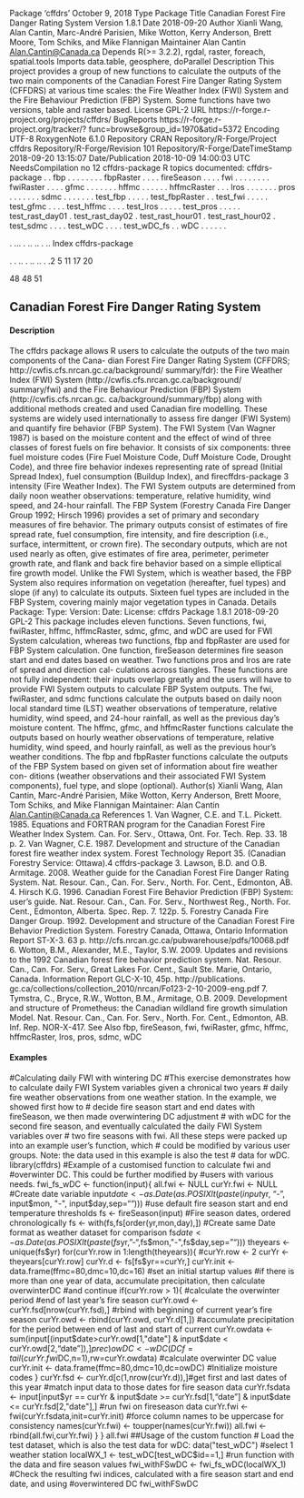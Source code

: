 Package ‘cffdrs’
October 9, 2018
Type Package
Title Canadian Forest Fire Danger Rating System
Version 1.8.1
Date 2018-09-20
Author Xianli Wang, Alan Cantin, Marc-André Parisien, Mike Wotton, Kerry
Anderson, Brett Moore, Tom Schiks, and Mike Flannigan
Maintainer Alan Cantin <Alan.Cantin@Canada.ca>
Depends R(>= 3.2.2), rgdal, raster, foreach, spatial.tools
Imports data.table, geosphere, doParallel
Description This project provides a group of new functions to calculate the
outputs of the two main components of the Canadian Forest Fire Danger Rating
System (CFFDRS) at various time scales: the Fire Weather Index (FWI) System and
the Fire Behaviour Prediction (FBP) System. Some functions have two versions,
table and raster based.
License GPL-2
URL https://r-forge.r-project.org/projects/cffdrs/
BugReports https://r-forge.r-project.org/tracker/?
func=browse&group_id=1970&atid=5372
Encoding UTF-8
RoxygenNote 6.1.0
Repository CRAN
Repository/R-Forge/Project cffdrs
Repository/R-Forge/Revision 101
Repository/R-Forge/DateTimeStamp 2018-09-20 13:15:07
Date/Publication 2018-10-09 14:00:03 UTC
NeedsCompilation no
12
cffdrs-package
R topics documented:
cffdrs-package . .
fbp . . . . . . . .
fbpRaster . . . .
fireSeason . . . .
fwi . . . . . . . .
fwiRaster . . . .
gfmc . . . . . . .
hffmc . . . . . .
hffmcRaster . . .
lros . . . . . . .
pros . . . . . . .
sdmc . . . . . . .
test_fbp . . . . .
test_fbpRaster . .
test_fwi . . . . .
test_gfmc . . . .
test_hffmc . . . .
test_lros . . . . .
test_pros . . . . .
test_rast_day01 .
test_rast_day02 .
test_rast_hour01 .
test_rast_hour02 .
test_sdmc . . . .
test_wDC . . . .
test_wDC_fs . .
wDC . . . . . . 




.
...
.
..
..
.
..
Index
cffdrs-package




.
.
..
.
..
..
.
.2
5
11
17
20

48
48
51

## Canadian Forest Fire Danger Rating System

#### Description

The cffdrs package allows R users to calculate the outputs of the two main components of the Cana- dian Forest Fire Danger Rating System (CFFDRS; http://cwfis.cfs.nrcan.gc.ca/background/
summary/fdr): the Fire Weather Index (FWI) System (http://cwfis.cfs.nrcan.gc.ca/background/
summary/fwi) and the Fire Behaviour Prediction (FBP) System (http://cwfis.cfs.nrcan.gc.
ca/background/summary/fbp) along with additional methods created and used Canadian fire modelling. These systems are widely used internationally to assess fire danger (FWI System) and quantify fire behavior (FBP System).
The FWI System (Van Wagner 1987) is based on the moisture content and the effect of wind of three classes of forest fuels on fire behavior. It consists of six components: three fuel moisture codes (Fire Fuel Moisture Code, Duff Moisture Code, Drought Code), and three fire behavior indexes representing rate of spread (Initial Spread Index), fuel consumption (Buildup Index), and firecffdrs-package
3
intensity (Fire Weather Index). The FWI System outputs are determined from daily noon weather
observations: temperature, relative humidity, wind speed, and 24-hour rainfall.
The FBP System (Forestry Canada Fire Danger Group 1992; Hirsch 1996) provides a set of primary and secondary measures of fire behavior. The primary outputs consist of estimates of fire spread rate, fuel consumption, fire intensity, and fire description (i.e., surface, intermittent, or crown fire).
The secondary outputs, which are not used nearly as often, give estimates of fire area, perimeter,
perimeter growth rate, and flank and back fire behavior based on a simple elliptical fire growth
model. Unlike the FWI System, which is weather based, the FBP System also requires information
on vegetation (hereafter, fuel types) and slope (if any) to calculate its outputs. Sixteen fuel types
are included in the FBP System, covering mainly major vegetation types in Canada.
Details
Package:
Type:
Version:
Date:
License:
cffdrs
Package
1.8.1
2018-09-20
GPL-2
This package includes eleven functions. Seven functions, fwi, fwiRaster, hffmc, hffmcRaster,
sdmc, gfmc, and wDC are used for FWI System calculation, whereas two functions, fbp and fbpRaster
are used for FBP System calculation. One function, fireSeason determines fire season start and
end dates based on weather. Two functions pros and lros are rate of spread and direction cal-
culations across tiangles. These functions are not fully independent: their inputs overlap greatly
and the users will have to provide FWI System outputs to calculate FBP System outputs. The fwi,
fwiRaster, and sdmc functions calculate the outputs based on daily noon local standard time (LST)
weather observations of temperature, relative humidity, wind speed, and 24-hour rainfall, as well
as the previous day’s moisture content. The hffmc, gfmc, and hffmcRaster functions calculate the
outputs based on hourly weather observations of temperature, relative humidity, wind speed, and
hourly rainfall, as well as the previous hour’s weather conditions. The fbp and fbpRaster functions
calculate the outputs of the FBP System based on given set of information about fire weather con-
ditions (weather observations and their associated FWI System components), fuel type, and slope
(optional).
Author(s)
Xianli Wang, Alan Cantin, Marc-André Parisien, Mike Wotton, Kerry Anderson, Brett Moore, Tom
Schiks, and Mike Flannigan
Maintainer: Alan Cantin <Alan.Cantin@Canada.ca>
References
1. Van Wagner, C.E. and T.L. Pickett. 1985. Equations and FORTRAN program for the Canadian
Forest Fire Weather Index System. Can. For. Serv., Ottawa, Ont. For. Tech. Rep. 33. 18 p.
2. Van Wagner, C.E. 1987. Development and structure of the Canadian forest fire weather index
system. Forest Technology Report 35. (Canadian Forestry Service: Ottawa).4
cffdrs-package
3. Lawson, B.D. and O.B. Armitage. 2008. Weather guide for the Canadian Forest Fire Danger
Rating System. Nat. Resour. Can., Can. For. Serv., North. For. Cent., Edmonton, AB.
4. Hirsch K.G. 1996. Canadian Forest Fire Behavior Prediction (FBP) System: user’s guide. Nat.
Resour. Can., Can. For. Serv., Northwest Reg., North. For. Cent., Edmonton, Alberta. Spec. Rep.
7. 122p.
5. Forestry Canada Fire Danger Group. 1992. Development and structure of the Canadian Forest
Fire Behavior Prediction System. Forestry Canada, Ottawa, Ontario Information Report ST-X-3.
63 p. http://cfs.nrcan.gc.ca/pubwarehouse/pdfs/10068.pdf
6. Wotton, B.M., Alexander, M.E., Taylor, S.W. 2009. Updates and revisions to the 1992 Canadian
forest fire behavior prediction system. Nat. Resour. Can., Can. For. Serv., Great Lakes For. Cent.,
Sault Ste. Marie, Ontario, Canada. Information Report GLC-X-10, 45p. http://publications.
gc.ca/collections/collection_2010/nrcan/Fo123-2-10-2009-eng.pdf
7. Tymstra, C., Bryce, R.W., Wotton, B.M., Armitage, O.B. 2009. Development and structure of
Prometheus: the Canadian wildland fire growth simulation Model. Nat. Resour. Can., Can. For.
Serv., North. For. Cent., Edmonton, AB. Inf. Rep. NOR-X-417.
See Also
fbp, fireSeason, fwi, fwiRaster, gfmc, hffmc, hffmcRaster, lros, pros, sdmc, wDC


#### Examples
#Calculating daily FWI with wintering DC
#This exercise demonstrates how to calculate daily FWI System variables given a chronical two years
# daily fire weather observations from one weather station. In the example, we showed first how to
# decide fire season start and end dates with fireSeason, we then made overwintering DC adjustment
# with wDC for the second fire season, and eventually calculated the daily FWI System variables over
# two fire seasons with fwi. All these steps were packed up into an example user's function, which
# could be modified by various user groups. Note: the data used in this example is also the test
# data for wDC.
library(cffdrs)
#Example of a customised function to calculate fwi and
#overwinter DC. This could be further modified by
#users with various needs.
fwi_fs_wDC <- function(input){
all.fwi <- NULL
curYr.fwi <- NULL
#Create date variable
input$date <- as.Date(as.POSIXlt(paste(input$yr, "-", input$mon, "-", input$day,sep="")))
#use default fire season start and end temperature thresholds
fs <- fireSeason(input)
#Fire season dates, ordered chronologically
fs <- with(fs,fs[order(yr,mon,day),])
#Create same Date format as weather dataset for comparison
fs$date <- as.Date(as.POSIXlt(paste(fs$yr,"-",fs$mon,"-",fs$day,sep="")))
theyears <- unique(fs$yr)
for(curYr.row in 1:length(theyears)){
#curYr.row <- 2
curYr <- theyears[curYr.row]
curYr.d <- fs[fs$yr==curYr,]
curYr.init <- data.frame(ffmc=80,dmc=10,dc=16) #set an initial startup values
#if there is more than one year of data, accumulate precipitation, then calculate overwinterDC
#and continue
if(curYr.row > 1){
#calculate the overwinter period
#end of last year's fire season
curYr.owd <- curYr.fsd[nrow(curYr.fsd),]
#rbind with beginning of current year's fire season
curYr.owd <- rbind(curYr.owd, curYr.d[1,])
#accumulate precipitation for the period between end of last and start of current
curYr.owdata <- sum(input[(input$date>curYr.owd[1,"date"] &
input$date < curYr.owd[2,"date"]),]$prec)
owDC <- wDC(DCf=tail(curYr.fwi$DC,n=1),rw=curYr.owdata) #calculate overwinter DC value
curYr.init <- data.frame(ffmc=80,dmc=10,dc=owDC) #Initialize moisture codes
}
curYr.fsd <- curYr.d[c(1,nrow(curYr.d)),]#get first and last dates of this year
#match input data to those dates for fire season data
curYr.fsdata <- input[input$yr == curYr & input$date >= curYr.fsd[1,"date"] &
input$date <= curYr.fsd[2,"date"],]
#run fwi on fireseason data
curYr.fwi <- fwi(curYr.fsdata,init=curYr.init)
#force column names to be uppercase for consistency
names(curYr.fwi) <- toupper(names(curYr.fwi))
all.fwi <- rbind(all.fwi,curYr.fwi)
}
}
all.fwi
##Usage of the custom function
# Load the test dataset, which is also the test data for wDC:
data("test_wDC")
#select 1 weather station
localWX_1 <- test_wDC[test_wDC$id==1,]
#run function with the data and fire season values
fwi_withFSwDC <- fwi_fs_wDC(localWX_1)
#Check the resulting fwi indices, calculated with a fire season start and end date, and using
#overwintered DC
fwi_withFSwDC
